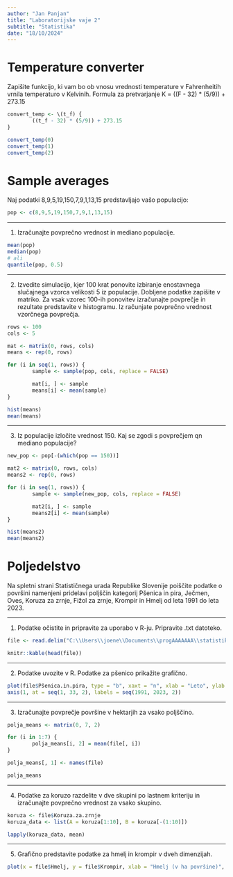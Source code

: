 ```yaml
---
author: "Jan Panjan"
title: "Laboratorijske vaje 2"
subtitle: "Statistika"
date: "18/10/2024"
---
```


# Temperature converter

Zapišite funkcijo, ki vam bo ob vnosu vrednosti temperature 
v Fahrenheitih vrnila temperaturo v Kelvinih. Formula za 
pretvarjanje K = ((F - 32) * (5/9)) + 273.15

```r
convert_temp <- \(t_f) {
		((t_f - 32) * (5/9)) + 273.15
}

convert_temp(0)
convert_temp(1)
convert_temp(2)
```

# Sample averages

Naj podatki 8,9,5,19,150,7,9,1,13,15 predstavljajo vašo 
populacijo: 

```r
pop <- c(8,9,5,19,150,7,9,1,13,15)
```

---

1. Izračunajte povprečno vrednost in mediano populacije.

```r
mean(pop)
median(pop)
# ali
quantile(pop, 0.5)
```

---

2. Izvedite simulacijo, kjer 100 krat ponovite izbiranje 
enostavnega slučajnega vzorca velikosti 5 iz populacije. 
Dobljene podatke zapišite v matriko. Za vsak vzorec 100-ih 
ponovitev izračunajte povprečje in rezultate predstavite v 
histogramu. Iz računjate povprečno vrednost vzorčnega povprečja.

```r
rows <- 100
cols <- 5

mat <- matrix(0, rows, cols)
means <- rep(0, rows)

for (i in seq(1, rows)) {
		sample <- sample(pop, cols, replace = FALSE)

		mat[i, ] <- sample
		means[i] <- mean(sample)
}

hist(means)
mean(means)
```

---

3. Iz populacije izločite vrednost 150. Kaj se zgodi s povprečjem 
qn mediano populacije?

```r
new_pop <- pop[-(which(pop == 150))]

mat2 <- matrix(0, rows, cols)
means2 <- rep(0, rows)

for (i in seq(1, rows)) {
		sample <- sample(new_pop, cols, replace = FALSE)

		mat2[i, ] <- sample
		means2[i] <- mean(sample)
}

hist(means2)
mean(means2)
```

# Poljedelstvo

Na spletni strani Statističnega urada Republike Slovenije poiščite podatke 
o površini namenjeni pridelavi poljščin kategorij Pšenica in pira, Ječmen, 
Oves, Koruza za zrnje, Fižol za zrnje, Krompir in Hmelj od leta 1991 do 
leta 2023.

---

1. Podatke očistite in pripravite za uporabo v R-ju. Pripravite .txt datoteko.

```r
file <- read.delim("C:\\Users\\joene\\Documents\\progAAAAAAA\\statistika\\vaje\\lab-vaje\\vaje-1\\files\\poljscine.txt", row.names = 1)

knitr::kable(head(file))
```

---

2. Podatke uvozite v R. Podatke za pšenico prikažite grafično.

```r
plot(file$Pšenica.in.pira, type = "b", xaxt = "n", xlab = "Leto", ylab = "Površina v ha", main = "Površina pridelave pšenice in pire")
axis(1, at = seq(1, 33, 2), labels = seq(1991, 2023, 2))
```

---

3. Izračunajte povprečje površine v hektarjih za vsako poljščino.

```r
polja_means <- matrix(0, 7, 2)

for (i in 1:7) {
		polja_means[i, 2] = mean(file[, i])
}

polja_means[, 1] <- names(file)

polja_means
```

---

4. Podatke za koruzo razdelite v dve skupini po lastnem kriteriju in izračunajte
povprečno vrednost za vsako skupino.

```r
koruza <- file$Koruza.za.zrnje
koruza_data <- list(A = koruza[1:10], B = koruza[-(1:10)])

lapply(koruza_data, mean)
```

---

5. Grafično predstavite podatke za hmelj in krompir v dveh dimenzijah.

```r
plot(x = file$Hmelj, y = file$Krompir, xlab = "Hmelj (v ha površine)", ylab = "Krompir (v ha površine)", main = "Površina pridelave hmelja in krompirja")
```
